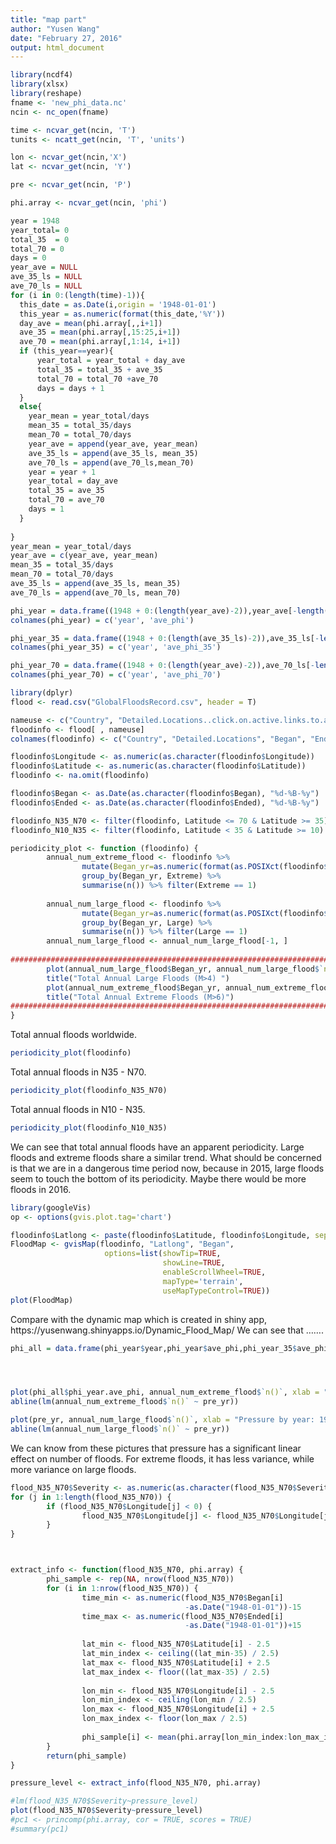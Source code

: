 ```yaml
---
title: "map part"
author: "Yusen Wang"
date: "February 27, 2016"
output: html_document
---
```


```r

library(ncdf4)
library(xlsx)
library(reshape)
fname <- 'new_phi_data.nc'
ncin <- nc_open(fname)

time <- ncvar_get(ncin, 'T')
tunits <- ncatt_get(ncin, 'T', 'units')

lon <- ncvar_get(ncin,'X')
lat <- ncvar_get(ncin, 'Y')

pre <- ncvar_get(ncin, 'P')

phi.array <- ncvar_get(ncin, 'phi')

year = 1948
year_total= 0
total_35  = 0 
total_70 = 0
days = 0
year_ave = NULL
ave_35_ls = NULL
ave_70_ls = NULL
for (i in 0:(length(time)-1)){
  this_date = as.Date(i,origin = '1948-01-01')
  this_year = as.numeric(format(this_date,'%Y'))
  day_ave = mean(phi.array[,,i+1])
  ave_35 = mean(phi.array[,15:25,i+1])
  ave_70 = mean(phi.array[,1:14, i+1])
  if (this_year==year){
      year_total = year_total + day_ave
      total_35 = total_35 + ave_35
      total_70 = total_70 +ave_70
      days = days + 1
  }
  else{
    year_mean = year_total/days
    mean_35 = total_35/days
    mean_70 = total_70/days
    year_ave = append(year_ave, year_mean)
    ave_35_ls = append(ave_35_ls, mean_35)
    ave_70_ls = append(ave_70_ls,mean_70)
    year = year + 1
    year_total = day_ave
    total_35 = ave_35
    total_70 = ave_70
    days = 1
  }
  
}
year_mean = year_total/days
year_ave = c(year_ave, year_mean)
mean_35 = total_35/days
mean_70 = total_70/days
ave_35_ls = append(ave_35_ls, mean_35)
ave_70_ls = append(ave_70_ls, mean_70)

phi_year = data.frame((1948 + 0:(length(year_ave)-2)),year_ave[-length(year_ave)]) 
colnames(phi_year) = c('year', 'ave_phi')

phi_year_35 = data.frame((1948 + 0:(length(ave_35_ls)-2)),ave_35_ls[-length(ave_35_ls)]) 
colnames(phi_year_35) = c('year', 'ave_phi_35')

phi_year_70 = data.frame((1948 + 0:(length(year_ave)-2)),ave_70_ls[-length(ave_70_ls)]) 
colnames(phi_year_70) = c('year', 'ave_phi_70')
```

```r
library(dplyr)
flood <- read.csv("GlobalFloodsRecord.csv", header = T)

nameuse <- c("Country", "Detailed.Locations..click.on.active.links.to.access.inundation.extents.", "Began", "Ended", "Duration.in.Days", "Dead", "Displaced", "Main.cause", "Severity..", "Affected.sq.km", "Magnitude..M...", "Centroid.X", "Centroid.Y", "M.6", "M.4")
floodinfo <- flood[ , nameuse]
colnames(floodinfo) <- c("Country", "Detailed.Locations", "Began", "Ended", "Duration", "Dead", "Displaced", "Cause", "Severity", "Affected.sq.km", "Magnitude", "Longitude", "Latitude", "Extreme", "Large")

floodinfo$Longitude <- as.numeric(as.character(floodinfo$Longitude))
floodinfo$Latitude <- as.numeric(as.character(floodinfo$Latitude))
floodinfo <- na.omit(floodinfo)

floodinfo$Began <- as.Date(as.character(floodinfo$Began), "%d-%B-%y")
floodinfo$Ended <- as.Date(as.character(floodinfo$Ended), "%d-%B-%y")

floodinfo_N35_N70 <- filter(floodinfo, Latitude <= 70 & Latitude >= 35)
floodinfo_N10_N35 <- filter(floodinfo, Latitude < 35 & Latitude >= 10)

periodicity_plot <- function (floodinfo) {
        annual_num_extreme_flood <- floodinfo %>%
                mutate(Began_yr=as.numeric(format(as.POSIXct(floodinfo$Began,format="%Y-%m-%d %I:%M:%S %p"),"%Y"))) %>% 
                group_by(Began_yr, Extreme) %>% 
                summarise(n()) %>% filter(Extreme == 1)
        
        annual_num_large_flood <- floodinfo %>%
                mutate(Began_yr=as.numeric(format(as.POSIXct(floodinfo$Began,format="%Y-%m-%d %I:%M:%S %p"),"%Y"))) %>% 
                group_by(Began_yr, Large) %>% 
                summarise(n()) %>% filter(Large == 1)
        annual_num_large_flood <- annual_num_large_flood[-1, ]
        
##########################################################################
        plot(annual_num_large_flood$Began_yr, annual_num_large_flood$`n()`, "l", xlab = "Year", ylab = "Number", las = 3)
        title("Total Annual Large Floods (M>4) ")
        plot(annual_num_extreme_flood$Began_yr, annual_num_extreme_flood$`n()`, "l", xlab = "Year", ylab = "Number", las = 3)
        title("Total Annual Extreme Floods (M>6)")
###########################################################################
}
```

Total annual floods worldwide.

```r
periodicity_plot(floodinfo)
```

Total annual floods in N35 - N70.

```r
periodicity_plot(floodinfo_N35_N70)
```

Total annual floods in N10 - N35.

```r
periodicity_plot(floodinfo_N10_N35)
```

We can see that total annual floods have an apparent periodicity. Large floods and extreme floods share a similar trend. What should be concerned is that we are in a dangerous time period now, because in 2015, large floods seem to touch the bottom of its periodicity. Maybe there would be more floods in 2016. 

```r
library(googleVis)
op <- options(gvis.plot.tag='chart')

floodinfo$Latlong <- paste(floodinfo$Latitude, floodinfo$Longitude, sep = ":")
FloodMap <- gvisMap(floodinfo, "Latlong", "Began",
                     options=list(showTip=TRUE, 
                                  showLine=TRUE, 
                                  enableScrollWheel=TRUE,
                                  mapType='terrain', 
                                  useMapTypeControl=TRUE))
plot(FloodMap)
```


Compare with the dynamic map which is created in shiny app, https://yusenwang.shinyapps.io/Dynamic_Flood_Map/
We can see that .......

```r

phi_all = data.frame(phi_year$year,phi_year$ave_phi,phi_year_35$ave_phi_35, phi_year_70$ave_phi_70)




plot(phi_all$phi_year.ave_phi, annual_num_extreme_flood$`n()`, xlab = "Pressure by year: 1985-2015", ylab = "Total Number of Annual Extreme Floods", main = "The Relation Between Pressure and Number of Annual Extreme Floods")
abline(lm(annual_num_extreme_flood$`n()` ~ pre_yr))

plot(pre_yr, annual_num_large_flood$`n()`, xlab = "Pressure by year: 1985-2015", ylab = "Total Number of Annual Large Floods", main = "The Relation Between Pressure and Number of Annual Large Floods")
abline(lm(annual_num_large_flood$`n()` ~ pre_yr))
```

We can know from these pictures that pressure has a significant linear effect on number of floods. For extreme floods, it has less variance, while more variance on large floods. 



```r

flood_N35_N70$Severity <- as.numeric(as.character(flood_N35_N70$Severity))
for (j in 1:length(flood_N35_N70)) {
        if (flood_N35_N70$Longitude[j] < 0) {
                flood_N35_N70$Longitude[j] <- flood_N35_N70$Longitude[j] + 360
        }
}



extract_info <- function(flood_N35_N70, phi.array) {
        phi_sample <- rep(NA, nrow(flood_N35_N70))
        for (i in 1:nrow(flood_N35_N70)) {
                time_min <- as.numeric(flood_N35_N70$Began[i]
                                       -as.Date("1948-01-01"))-15
                time_max <- as.numeric(flood_N35_N70$Ended[i]
                                       -as.Date("1948-01-01"))+15
                
                lat_min <- flood_N35_N70$Latitude[i] - 2.5
                lat_min_index <- ceiling((lat_min-35) / 2.5)
                lat_max <- flood_N35_N70$Latitude[i] + 2.5
                lat_max_index <- floor((lat_max-35) / 2.5)
                
                lon_min <- flood_N35_N70$Longitude[i] - 2.5
                lon_min_index <- ceiling(lon_min / 2.5)
                lon_max <- flood_N35_N70$Longitude[i] + 2.5
                lon_max_index <- floor(lon_max / 2.5)
                
                phi_sample[i] <- mean(phi.array[lon_min_index:lon_max_index, lat_min_index:lat_max_index, time_min:time_max])
        }
        return(phi_sample)
}

pressure_level <- extract_info(flood_N35_N70, phi.array)

#lm(flood_N35_N70$Severity~pressure_level)
plot(flood_N35_N70$Severity~pressure_level)
#pc1 <- princomp(phi.array, cor = TRUE, scores = TRUE)
#summary(pc1)

```
